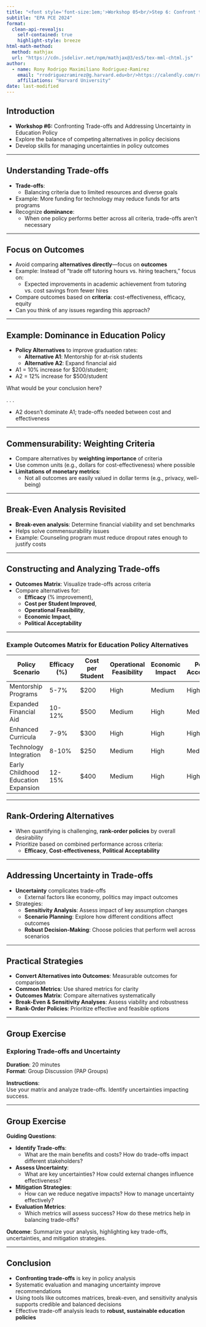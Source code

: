 ```yaml
---
title: "<font style='font-size:1em;'>Workshop 05<br/>Step 6: Confront the Trade-offs, Address Uncertainty</font>"
subtitle: "EPA PCE 2024"
format: 
  clean-api-revealjs:
    self-contained: true
    highlight-style: breeze
html-math-method:
  method: mathjax
  url: "https://cdn.jsdelivr.net/npm/mathjax@3/es5/tex-mml-chtml.js"
author:
  - name: Rony Rodrigo Maximiliano Rodriguez-Ramirez
    email: "rrodriguezramirez@g.harvard.edu<br/>https://calendly.com/rrmaximiliano/office_hours"
    affiliations: "Harvard University"
date: last-modified
---
```



## Introduction

- **Workshop #6:** Confronting Trade-offs and Addressing Uncertainty in Education Policy
- Explore the balance of competing alternatives in policy decisions
- Develop skills for managing uncertainties in policy outcomes

---

## Understanding Trade-offs

- **Trade-offs**: 
  - Balancing criteria due to limited resources and diverse goals
- Example: More funding for technology may reduce funds for arts programs
- Recognize **dominance**: 
  - When one policy performs better across all criteria, trade-offs aren’t necessary

---

## Focus on Outcomes

- Avoid comparing **alternatives directly**—focus on **outcomes**
- Example: Instead of “trade off tutoring hours vs. hiring teachers,” focus on:
  - Expected improvements in academic achievement from tutoring vs. cost savings from fewer hires
- Compare outcomes based on **criteria**: cost-effectiveness, efficacy, equity
- Can you think of any issues regarding this approach?

---

## Example: Dominance in Education Policy

- **Policy Alternatives** to improve graduation rates:
  - **Alternative A1**: Mentorship for at-risk students
  - **Alternative A2**: Expand financial aid
- A1 = 10% increase for $200/student; 
- A2 = 12% increase for $500/student

What would be your conclusion here?

. . .

- A2 doesn’t dominate A1; trade-offs needed between cost and effectiveness

---

## Commensurability: Weighting Criteria

- Compare alternatives by **weighting importance** of criteria
- Use common units (e.g., dollars for cost-effectiveness) where possible
- **Limitations of monetary metrics**:
  - Not all outcomes are easily valued in dollar terms (e.g., privacy, well-being)

---

## Break-Even Analysis Revisited

- **Break-even analysis**: Determine financial viability and set benchmarks
- Helps solve commensurability issues
- Example: Counseling program must reduce dropout rates enough to justify costs

---

## Constructing and Analyzing Trade-offs

- **Outcomes Matrix**: Visualize trade-offs across criteria
- Compare alternatives for:
  - **Efficacy** (% improvement), 
  - **Cost per Student Improved**, 
  - **Operational Feasibility**, 
  - **Economic Impact**, 
  - **Political Acceptability**

---

### Example Outcomes Matrix for Education Policy Alternatives

| Policy Scenario                     | Efficacy (%) | Cost per Student | Operational Feasibility | Economic Impact | Political Acceptability |
|-------------------------------------|--------------|------------------|-------------------------|-----------------|-------------------------|
| Mentorship Programs                 | 5-7%        | $200            | High                    | Medium          | High                    |
| Expanded Financial Aid              | 10-12%      | $500            | Medium                  | High            | Medium                  |
| Enhanced Curricula                  | 7-9%        | $300            | High                    | High            | High                    |
| Technology Integration              | 8-10%       | $250            | Medium                  | High            | Medium                  |
| Early Childhood Education Expansion | 12-15%      | $400            | Medium                  | High            | High                    |

---

## Rank-Ordering Alternatives

- When quantifying is challenging, **rank-order policies** by overall desirability
- Prioritize based on combined performance across criteria:
  - **Efficacy**, **Cost-effectiveness**, **Political Acceptability**

---

## Addressing Uncertainty in Trade-offs

- **Uncertainty** complicates trade-offs
  - External factors like economy, politics may impact outcomes
- Strategies:
  - **Sensitivity Analysis**: Assess impact of key assumption changes
  - **Scenario Planning**: Explore how different conditions affect outcomes
  - **Robust Decision-Making**: Choose policies that perform well across scenarios

---

## Practical Strategies

- **Convert Alternatives into Outcomes**: Measurable outcomes for comparison
- **Common Metrics**: Use shared metrics for clarity
- **Outcomes Matrix**: Compare alternatives systematically
- **Break-Even & Sensitivity Analyses**: Assess viability and robustness
- **Rank-Order Policies**: Prioritize effective and feasible options

---

## Group Exercise

### Exploring Trade-offs and Uncertainty

**Duration**: 20 minutes  
**Format**: Group Discussion (PAP Groups)

**Instructions**:  
Use your matrix and analyze trade-offs. Identify uncertainties impacting success.

---

## Group Exercise

**Guiding Questions**:

- **Identify Trade-offs**: 
  - What are the main benefits and costs? How do trade-offs impact different stakeholders?
- **Assess Uncertainty**:
  - What are key uncertainties? How could external changes influence effectiveness?
- **Mitigation Strategies**:
  - How can we reduce negative impacts? How to manage uncertainty effectively?
- **Evaluation Metrics**:
  - Which metrics will assess success? How do these metrics help in balancing trade-offs?

**Outcome**: Summarize your analysis, highlighting key trade-offs, uncertainties, and mitigation strategies.

---

## Conclusion

- **Confronting trade-offs** is key in policy analysis
- Systematic evaluation and managing uncertainty improve recommendations
- Using tools like outcomes matrices, break-even, and sensitivity analysis supports credible and balanced decisions
- Effective trade-off analysis leads to **robust, sustainable education policies**
